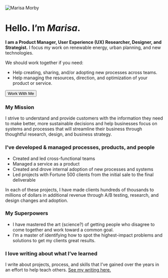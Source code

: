

![Marisa Morby](images/marisa-morby.jpg)

# Hello. I’m _Marisa_.

**I am a Product Manager, User Experience (UX) Researcher, Designer, and Strategist.** I focus my work on renewable energy, urban planning, and new technologies.

We should work together if you need:

- Help creating, sharing, and/or adopting new processes across teams.
- Help managing the resources, direction, and optimization of your product or service.

<Button to="/#contact" centered>
  Work With Me
</Button>

### My Mission

I strive to understand and provide customers with the information they need to make better, more sustainable decisions and help businesses focus on systems and processes that will streamline their business through thoughtful research, design, and business strategy.

### I’ve developed & managed processes, products, and people

- Created and led cross-functional teams
- Managed a service as a product
- Created and drove internal adoption of new processes and systems
- Led projects with Fortune 500 clients from the initial sale to the final deliverable

In each of these projects, I have made clients hundreds of thousands to millions of dollars in additional revenue through A/B testing, research, and design changes and adoption.

### My Superpowers

- I have mastered the art (science?) of getting people who disagree to come together and work toward a common goal.
- I’m a master of identifying how to spot the highest-impact problems and solutions to get my clients great results.

### I love writing about what I’ve learned

I write about projects, process, and skills that I’ve gained over the years in an effort to help teach others. [See my writing here.](/articles)
